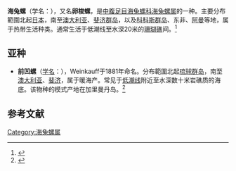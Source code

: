 {{Speciesbox
| name = 海兔螺
| image = Ovula_ovum.jpg
| image_width = 200px
| genus = Ovula
| species = ovum
| authority = (Linnaeus, 1758)
}}
'''海兔螺'''（学名：''{{lang|la|Ovula ovum}}''），又名'''卵梭螺'''，是[[中腹足目|中腹足目]][[海兔螺科|海兔螺科]][[海兔螺属|海兔螺属]]的一种。主要分布範圍北起[[日本|日本]]，南至[[澳大利亚|澳大利亚]]、[[斐济群岛|斐济群岛]]，以及[[科科斯群岛|科科斯群岛]]、东非、[[阿曼|阿曼]]等地，属于热带生活种类。通常生活于低潮线至水深20米的[[珊瑚礁|珊瑚礁]]间。<ref name=id10749>{{cite web| url =http://www.bioinfo.cn/db05/BjdwSpecies.php?action=view&id=10749| title =卵梭螺| work =《中国动物物种编目数据库》| publisher =中国科学院微生物研究所| author =中国科学院动物研究所| accessdate =2009-04-28| deadurl =yes| archiveurl =https://web.archive.org/web/20160305063512/http://www.bioinfo.cn/db05/BjdwSpecies.php?action=view&id=10749| archivedate =2016-03-05}}</ref>

==亚种==
*'''前凹螺'''（[[学名|学名]]：{{lang|la|''Prosimnia semperi semperi''}}），Weinkauff于1881年命名。分布範圍北起[[琉球群岛|琉球群岛]]，南至[[澳大利亚|澳大利亚]]、[[斐济|斐济]]，属于暖海产。常见于[[低潮线|低潮线]]附近至水深数十米岩礁质的海底。该物种的模式产地在加里曼丹岛。<ref name=id10750>{{cite web| url =http://www.bioinfo.cn/db05/BjdwSpecies.php?action=view&id=10750| title =前凹螺| work =《中国动物物种编目数据库》| publisher =中国科学院微生物研究所| author =中国科学院动物研究所| accessdate =2009-04-28| deadurl =yes| archiveurl =https://web.archive.org/web/20160305002231/http://www.bioinfo.cn/db05/BjdwSpecies.php?action=view&id=10750| archivedate =2016-03-05}}</ref>

== 参考文献 ==
{{reflist}}

{{Commons category|Ovula ovum}}
{{Taxonbar|from=Q636705}}

[[Category:海兔螺属|Category:海兔螺属]]